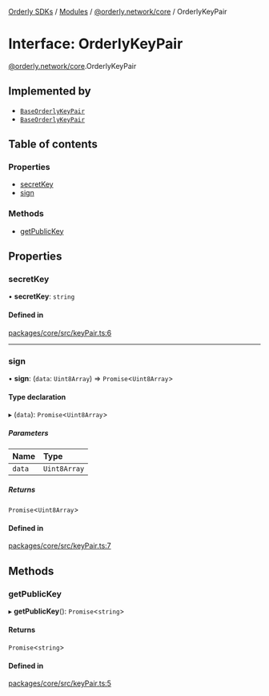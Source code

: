 [Orderly SDKs](/sdks/tech-doc/README) / [Modules](/sdks/tech-doc/modules) / [@orderly.network/core](/sdks/tech-doc/modules/orderly_network_core) / OrderlyKeyPair

# Interface: OrderlyKeyPair

[@orderly.network/core](/sdks/tech-doc/modules/orderly_network_core).OrderlyKeyPair

## Implemented by

- [`BaseOrderlyKeyPair`](/sdks/tech-doc/classes/orderly_network_core.BaseOrderlyKeyPair)
- [`BaseOrderlyKeyPair`](/sdks/tech-doc/classes/orderly_network_core.BaseOrderlyKeyPair)

## Table of contents

### Properties

- [secretKey](/sdks/tech-doc/interfaces/orderly_network_core.OrderlyKeyPair#secretkey)
- [sign](/sdks/tech-doc/interfaces/orderly_network_core.OrderlyKeyPair#sign)

### Methods

- [getPublicKey](/sdks/tech-doc/interfaces/orderly_network_core.OrderlyKeyPair#getpublickey)

## Properties

### secretKey

• **secretKey**: `string`

#### Defined in

[packages/core/src/keyPair.ts:6](https://github.com/OrderlyNetwork/js-sdk/blob/b90fff4/packages/core/src/keyPair.ts#L6)

___

### sign

• **sign**: (`data`: `Uint8Array`) => `Promise`\<`Uint8Array`\>

#### Type declaration

▸ (`data`): `Promise`\<`Uint8Array`\>

##### Parameters

| Name | Type |
| :------ | :------ |
| `data` | `Uint8Array` |

##### Returns

`Promise`\<`Uint8Array`\>

#### Defined in

[packages/core/src/keyPair.ts:7](https://github.com/OrderlyNetwork/js-sdk/blob/b90fff4/packages/core/src/keyPair.ts#L7)

## Methods

### getPublicKey

▸ **getPublicKey**(): `Promise`\<`string`\>

#### Returns

`Promise`\<`string`\>

#### Defined in

[packages/core/src/keyPair.ts:5](https://github.com/OrderlyNetwork/js-sdk/blob/b90fff4/packages/core/src/keyPair.ts#L5)

